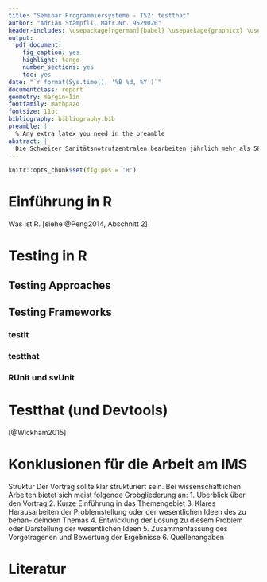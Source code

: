 ```yaml
---
title: "Seminar Programmiersysteme - T52: testthat"
author: "Adrian Stämpfli, Matr.Nr. 9529020"
header-includes: \usepackage[ngerman]{babel} \usepackage{graphicx} \usepackage{float} \pagenumbering{roman} 
output:
  pdf_document:
    fig_caption: yes
    highlight: tango
    number_sections: yes
    toc: yes
date: "`r format(Sys.time(), '%B %d, %Y')`"
documentclass: report
geometry: margin=1in
fontfamily: mathpazo
fontsize: 11pt
bibliography: bibliography.bib
preamble: |
  % Any extra latex you need in the preamble
abstract: |
  Die Schweizer Sanitätsnotrufzentralen bearbeiten jährlich mehr als 580‘000 medizinische Notrufe, aus welchen ca. 450’000 Einsätze für die Rettungsdienste entstehen. Die effiziente Disposition und Bearbeitung dieser Einsätze ist eine grosse Herausforderung. `sim911` simuliert die Hilfsfristerreichung und erlaubt es verschiedene Massnahmen wie Stützpunktverschiebungen, temporäre Stützpunkte oder Veränderungen der Dienstpläne zu bewerten. Hierzu nutzt `sim911` historische Einsatzdaten, eine Dispositionsstrategie sowie Stützpunkte und Dienstpläne als Eingaben und berechnet daraus verschiedene für das Rettungswesen relevante Kennzahlen und grafische Auswertungen. `sim911` wurde im Rahmen eines KTI geförderten Projektes (KTI 15782.1 PFES-ES) entwickelt und bereits in mehreren Praxisprojekten erfolgreich angewandt. `sim911` wird durch das Institut für Modellbildung und Simulation aktiv weiterentwickelt.
---
```


```r
knitr::opts_chunk$set(fig.pos = 'H')
```

\newpage
\pagenumbering{arabic} 

# Einführung in R 
Was ist R. [siehe @Peng2014, Abschnitt 2]

\newpage

# Testing in R  
## 

## Testing Approaches  

## Testing Frameworks

### testit

### testthat

### RUnit und svUnit

# Testthat (und Devtools)  
[@Wickham2015]

\newpage

# Konklusionen für die Arbeit am IMS


Struktur Der Vortrag sollte klar strukturiert sein. Bei wissenschaftlichen Arbeiten bietet sich meist folgende Grobgliederung an:
1. Überblick über den Vortrag
2. Kurze Einführung in das Themengebiet
3. Klares Herausarbeiten der Problemstellung oder der wesentlichen Ideen des zu behan- delnden Themas
4. Entwicklung der Lösung zu diesem Problem oder Darstellung der wesentlichen Ideen
5. Zusammenfassung des Vorgetragenen und Bewertung der Ergebnisse
6. Quellenangaben

\newpage

\listoffigures

# Literatur





